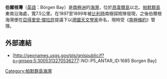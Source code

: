 {{expand|time=2013-04-14T12:03:37+00:00}}

{{Coord|64|45|S|63|30|W|source:GNIS|display = title}}

'''伯爾根灣'''（[[英語|英語]]：Börgen Bay）是[[南極洲|南極洲]]的[[海灣|海灣]]，位於[[昂韋爾島|昂韋爾島]]以北、[[帕默群島|帕默群島]]東南沿海處，寬7.5公里。在1897至1899年被[[比利時|比利時]]南極探險隊發現，之後伯爾根海灣便在[[亞得里安·傑拉許|亞得里安·傑拉許]]提議下以[[德國|德國]][[天文學家|天文學家]]命名，現時受《[[南極條約|南極條約]]》管理。

== 外部連結 ==
* {{en}} [http://geonames.usgs.gov/pls/gnispublic/f?p=gnispq:5:3005313270536277::NO::P5_ANTAR_ID:1685 Borgen Bay]

{{DEFAULTSORT:Börgen Bay}}
[[Category:帕默群島海灣|Category:帕默群島海灣]]


{{PalmerArchipelago-geo-stub}}